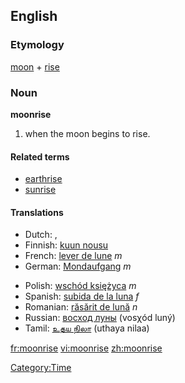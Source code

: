 ==English==

===Etymology===
[[moon]] + [[rise]]

===Noun===
'''moonrise'''

# when the moon begins to rise.

====Related terms====
*[[earthrise]]
*[[sunrise]]

====Translations====
{{top}}
*Dutch: {{t|nl|maansopgang}}, {{t|nl|maansopkomst}}
*Finnish: [[kuun nousu]]
*French: [[lever de lune]] ''m''
*German: [[Mondaufgang]] ''m''
{{mid}}
*Polish: [[wschód księżyca]] ''m''
*Spanish: [[subida de la luna]] ''f''
*Romanian: [[răsărit de lună]] ''n''
*Russian: [[восход луны]] (vosχód luný) {{m}}
*Tamil: [[உதய நிலா]] (uthaya nilaa)
{{bottom}}

[[Category:Time]]

[[fr:moonrise]]
[[vi:moonrise]]
[[zh:moonrise]]